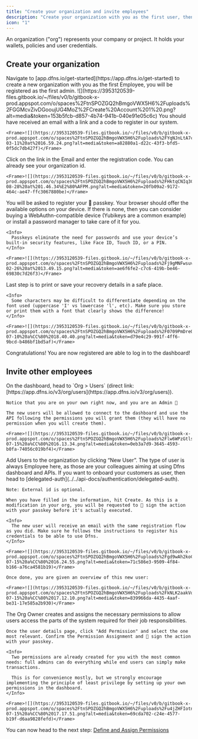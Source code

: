 ```yaml
---
title: "Create your organization and invite employees"
description: "Create your organization with you as the first user, then invite coworkers to join you."
icon: "1"
---
```


An organization ("org") represents your company or project. It holds your wallets, policies and user credentials.

## Create your organization

<Steps>
  <Step title="Create your account and organization">
    Navigate to [app.dfns.io/get-started](https://app.dfns.io/get-started) to create a new organization with you as the first Employee, you will be registered as the first admin.
    <Frame>
      ![](https://3953120539-files.gitbook.io/~/files/v0/b/gitbook-x-prod.appspot.com/o/spaces%2FtnSPOZGQ2hBmgoVWX5H6%2Fuploads%2FGGMcvZivDGooujUG4MoZ%2FCreate%20Account%201%20.png?alt=media&token=153b5fcb-d857-4b74-941b-040e91e05c6c)
    </Frame>
  </Step>
  <Step title="Get your registration code">
    You should have received an email with a link and a code to register in our system.

    <Frame>![](https://3953120539-files.gitbook.io/~/files/v0/b/gitbook-x-prod.appspot.com/o/spaces%2FtnSPOZGQ2hBmgoVWX5H6%2Fuploads%2FYqNJnLtA7c84u0yrYIU1%2FScreenshot%202025-03-11%20at%2016.59.24.png?alt=media&token=a82880a1-d22c-43f3-bfd5-0f5dc7db427f)</Frame>
  </Step>
  <Step title="Activate your account">
    Click on the link in the Email and enter the registration code. You can already see your organization id.

    <Frame>![](https://3953120539-files.gitbook.io/~/files/v0/b/gitbook-x-prod.appspot.com/o/spaces%2FtnSPOZGQ2hBmgoVWX5H6%2Fuploads%2FHktqCNIq3CGvUZrT8ZqI%2FScreenshot%202024-08-28%20at%201.46.34%E2%80%AFPM.png?alt=media&token=20fb09a2-9172-464c-ae47-ffc3067880be)</Frame>
  </Step>
  <Step title="Create a passkey">
    You will be asked to register your 🔑 passkey. Your browser should offer the available options on your device. If there is none, then you can consider buying a WebAuthn-compatible device (Yubikeys are a common example) or install a password manager to take care of it for you.
    
    <Info>
      Passkeys eliminate the need for passwords and use your device’s built-in security features, like Face ID, Touch ID, or a PIN.
    </Info>

    <Frame>![](https://3953120539-files.gitbook.io/~/files/v0/b/gitbook-x-prod.appspot.com/o/spaces%2FtnSPOZGQ2hBmgoVWX5H6%2Fuploads%2Fj9gMNFwsuv1OKG6MtoSK%2FScreenshot%202025-02-26%20at%2013.49.15.png?alt=media&token=ae6f6fe2-c7c6-419b-be46-69830c7d26f3)</Frame>
  </Step>
  <Step title="Save your recovery keys">
    Last step is to print or save your recovery details in a safe place.

    <Info>
      Some characters may be difficult to differentiate depending on the font used (uppercase 'I' vs lowercase 'l', etc). Make sure you store or print them with a font that clearly shows the difference!
    </Info>

    <Frame>![](https://3953120539-files.gitbook.io/~/files/v0/b/gitbook-x-prod.appspot.com/o/spaces%2FtnSPOZGQ2hBmgoVWX5H6%2Fuploads%2F0709PmDreQmgcLGC0X16%2FCapture%20d%E2%80%99e%CC%81cran%202025-07-10%20a%CC%80%2018.40.40.png?alt=media&token=d79e4c29-991f-4ff6-9bcd-b486bf1bd5af)</Frame>
  </Step>
</Steps>

<Check>
Congratulations! You are now registered are able to log in to the dashboard!
</Check>

## Invite other employees

<Steps>
  <Step title="Open the Users page">
    On the dashboard, head to `Org > Users` (direct link: [https://app.dfns.io/v3/org/users](https://app.dfns.io/v3/org/users)).

    Notice that you are on your own right now, and you are an Admin 🎉
    
    The new users will be allowed to connect to the dashboard and use the API following the permissions you will grant them (they will have no permission when you will create them).

    <Frame>![](https://3953120539-files.gitbook.io/~/files/v0/b/gitbook-x-prod.appspot.com/o/spaces%2FtnSPOZGQ2hBmgoVWX5H6%2Fuploads%2Flw6WPzGtlsOvYqW0FyMF%2FCapture%20d%E2%80%99e%CC%81cran%202025-07-15%20a%CC%80%2016.13.34.png?alt=media&token=0eb3a7d9-3645-4593-b0fa-74056c019bf4)</Frame>
  </Step>
  <Step title="Create a new user">
    Add Users to the organization by clicking “New User”. The type of user is always Employee here, as those are your colleagues aiming at using Dfns dashboard and APIs. If you want to onboard your customers as user, then head to [delegated-auth](../../api-docs/authentication/delegated-auth). 
    
    Note: External id is optional.

    When you have filled in the information, hit Create. As this is a modification in your org, you will be requested to 🔑 sign the action with your passkey before it's actually executed.

    <Info>
      The new user will receive an email with the same registration flow as you did. Make sure he follows the instructions to register his credentials to be able to use Dfns.
    </Info>

    <Frame>![](https://3953120539-files.gitbook.io/~/files/v0/b/gitbook-x-prod.appspot.com/o/spaces%2FtnSPOZGQ2hBmgoVWX5H6%2Fuploads%2Fgd9wAh2koCdeXUtQifHo%2FCapture%20d%E2%80%99e%CC%81cran%202025-07-15%20a%CC%80%2016.24.55.png?alt=media&token=71c586e3-9509-4f84-b166-a76ca4581b19)</Frame>

    Once done, you are given an overview of this new user:

    <Frame>![](https://3953120539-files.gitbook.io/~/files/v0/b/gitbook-x-prod.appspot.com/o/spaces%2FtnSPOZGQ2hBmgoVWX5H6%2Fuploads%2FkNLK2aakVqxc8vfCZBsb%2FCapture%20d%E2%80%99e%CC%81cran%202025-07-15%20a%CC%80%2017.12.10.png?alt=media&token=839966da-4435-4aaf-be31-17e585a2b930)</Frame>
  </Step>
  <Step title="(Optional) Assign a Permission">
    The Org Owner creates and assigns the necessary permissions to allow users access the parts of the system required for their job responsibilities.
    
    Once the user details page, click "Add Permission" and select the one most relevant. Confirm the Permission Assignment and 🔑 sign the action with your passkey.

    <Info>
      Two permissions are already created for you with the most common needs: full admins can do everything while end users can simply make transactions.
      
      This is for convenience mostly, but we strongly encourage implementing the principle of least privilege by setting up your own permissions in the dashboard.
    </Info>

    <Frame>![](https://3953120539-files.gitbook.io/~/files/v0/b/gitbook-x-prod.appspot.com/o/spaces%2FtnSPOZGQ2hBmgoVWX5H6%2Fuploads%2Fu4jZHFIotnP4OpO2iibV%2FCapture%20d%E2%80%99e%CC%81cran%202025-07-15%20a%CC%80%2017.17.51.png?alt=media&token=69cda702-c24e-4577-b19f-d6aa9828fefd)</Frame>
  </Step>
</Steps>

You can now head to the next step: <Icon icon="2" />
[Define and Assign Permissions](/introduction/quickstart/2-define-and-assign-permissions)